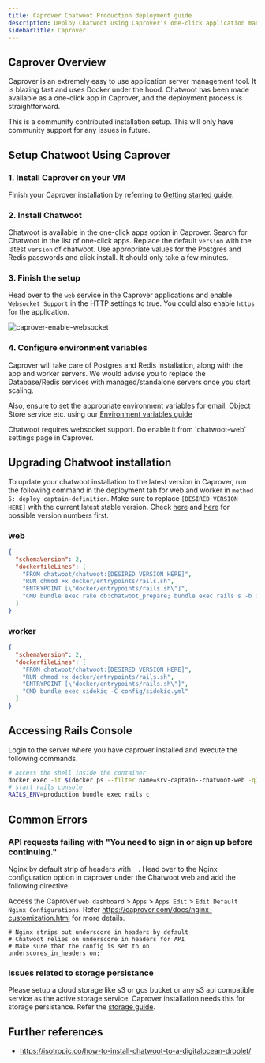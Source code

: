 ```yaml
---
title: Caprover Chatwoot Production deployment guide
description: Deploy Chatwoot using Caprover's one-click application management
sidebarTitle: Caprover
---
```


## Caprover Overview

Caprover is an extremely easy to use application server management tool. It is blazing fast and uses Docker under the hood. Chatwoot has been made available as a one-click app in Caprover, and the deployment process is straightforward.

<Note>
This is a community contributed installation setup. This will only have community support for any issues in future.
</Note>

## Setup Chatwoot Using Caprover

### 1. Install Caprover on your VM

Finish your Caprover installation by referring to [Getting started guide](https://caprover.com/docs/get-started.html).

### 2. Install Chatwoot

Chatwoot is available in the one-click apps option in Caprover. Search for Chatwoot in the list of one-click apps. Replace the default `version` with the latest `version` of chatwoot. Use appropriate values for the Postgres and Redis passwords and click install. It should only take a few minutes.

### 3. Finish the setup

Head over to the `web` service in the Caprover applications and enable `Websocket Support` in the HTTP settings to true. You could also enable `https` for the application.

![caprover-enable-websocket](/self-hosted/images/caprover-websocket.png)

### 4. Configure environment variables

Caprover will take care of Postgres and Redis installation, along with the app and worker servers. We would advise you to replace the Database/Redis services with managed/standalone servers once you start scaling.

Also, ensure to set the appropriate environment variables for email, Object Store service etc. using our [Environment variables guide](/docs/self-hosted/configuration/environment-variables)

<Note>
Chatwoot requires websocket support. Do enable it from `chatwoot-web` settings page in Caprover.
</Note>

## Upgrading Chatwoot installation

To update your chatwoot installation to the latest version in Caprover, run the following command in the deployment tab for web and worker in `method 5: deploy captain-definition`. Make sure to replace `[DESIRED VERSION HERE]` with the current latest stable version. Check [here](https://www.chatwoot.com/changelog/) and [here](https://hub.docker.com/r/chatwoot/chatwoot/tags) for possible version numbers first.

### web

```json
{
  "schemaVersion": 2,
  "dockerfileLines": [
    "FROM chatwoot/chatwoot:[DESIRED VERSION HERE]",
    "RUN chmod +x docker/entrypoints/rails.sh",
    "ENTRYPOINT [\"docker/entrypoints/rails.sh\"]",
    "CMD bundle exec rake db:chatwoot_prepare; bundle exec rails s -b 0.0.0.0 -p 3000"
  ]
}
```

### worker

```json
{
  "schemaVersion": 2,
  "dockerfileLines": [
    "FROM chatwoot/chatwoot:[DESIRED VERSION HERE]",
    "RUN chmod +x docker/entrypoints/rails.sh",
    "ENTRYPOINT [\"docker/entrypoints/rails.sh\"]",
    "CMD bundle exec sidekiq -C config/sidekiq.yml"
  ]
}
```

## Accessing Rails Console

Login to the server where you have caprover installed and execute the following commands.

```bash
# access the shell inside the container
docker exec -it $(docker ps --filter name=srv-captain--chatwoot-web -q) /bin/sh
# start rails console
RAILS_ENV=production bundle exec rails c
```

## Common Errors

### API requests failing with "You need to sign in or sign up before continuing."

Nginx by default strip of headers with `_` . Head over to the Nginx configuration option in caprover under the Chatwoot web and add the following directive.

Access the Caprover `web dashboard` > `Apps` > `Apps Edit` > `Edit Default Nginx Configurations`. Refer https://caprover.com/docs/nginx-customization.html for more details.

```nginx
# Nginx strips out underscore in headers by default
# Chatwoot relies on underscore in headers for API
# Make sure that the config is set to on.
underscores_in_headers on;
```

### Issues related to storage persistance

Please setup a cloud storage like s3 or gcs bucket or any s3 api compatible service as the active storage service.
Caprover installation needs this for storage persistance. Refer the [storage guide](/docs/self-hosted/deployment/storage/supported-providers).

## Further references

- https://isotropic.co/how-to-install-chatwoot-to-a-digitalocean-droplet/ 